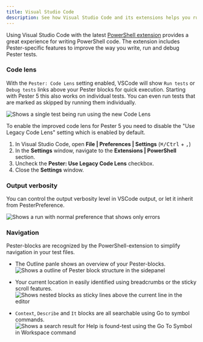 ```yaml
---
title: Visual Studio Code
description: See how Visual Studio Code and its extensions helps you run and debug your Pester tests directly inside the editor
---
```


Using Visual Studio Code with the latest [PowerShell extension](https://marketplace.visualstudio.com/items?itemName=ms-vscode.PowerShell) provides a great experience for writing PowerShell code. The extension includes Pester-specific features to improve the way you write, run and debug Pester tests.

### Code lens

With the `Pester: Code Lens` setting enabled, VSCode will show `Run tests` or `Debug tests` links above your Pester blocks for quick execution. Starting with Pester 5 this also works on individual tests. You can even run tests that are marked as skipped by running them individually.

![Shows a single test being run using the new Code Lens](images/single-test.gif)

To enable the improved code lens for Pester 5 you need to disable the "Use Legacy Code Lens" setting which is enabled by default.

1. In Visual Studio Code, open **File | Preferences | Settings** (<kbd>⌘/Ctrl</kbd> + <kbd>,</kbd>)
2. In the **Settings** window, navigate to the **Extensions | PowerShell** section.
3. Uncheck the **Pester: Use Legacy Code Lens** checkbox.
4. Close the **Settings** window.

### Output verbosity

You can control the output verbosity level in VSCode output, or let it inherit from PesterPreference.

![Shows a run with normal preference that shows only errors](images/minimal-output.gif)

### Navigation

Pester-blocks are recognized by the PowerShell-extension to simplify navigation in your test files.

- The Outline panle shows an overview of your Pester-blocks.<br/>
  ![Shows a outline of Pester block structure in the sidepanel](images/vscode-outline.png)

- Your current location in easily identified using breadcrumbs or the sticky scroll features.<br/>
  ![Shows nested blocks as sticky lines above the current line in the editor](images/vscode-breadcrumbs.png)

- `Context`, `Describe` and `It` blocks are all searchable using Go to symbol commands.<br/>
  ![Shows a search result for Help is found-test using the Go To Symbol in Workspace command](images/vscode-symbol.png)
